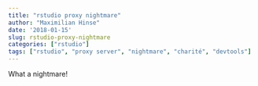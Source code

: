 ```yaml
---
title: "rstudio proxy nightmare"
author: "Maximilian Hinse"
date: '2018-01-15'
slug: rstudio-proxy-nightmare
categories: ["rstudio"]
tags: ["rstudio", "proxy server", "nightmare", "charité", "devtools"]
---
```


What a nightmare!
